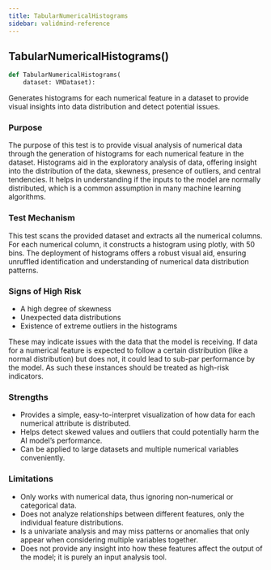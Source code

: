 ```yaml
---
title: TabularNumericalHistograms
sidebar: validmind-reference
---
```


## TabularNumericalHistograms[()]{.muted}

```python
def TabularNumericalHistograms(
    dataset: VMDataset):
```

Generates histograms for each numerical feature in a dataset to provide visual insights into data distribution and detect potential issues.

### Purpose

The purpose of this test is to provide visual analysis of numerical data through the generation of histograms for each numerical feature in the dataset. Histograms aid in the exploratory analysis of data, offering insight into the distribution of the data, skewness, presence of outliers, and central tendencies. It helps in understanding if the inputs to the model are normally distributed, which is a common assumption in many machine learning algorithms.

### Test Mechanism

This test scans the provided dataset and extracts all the numerical columns. For each numerical column, it constructs a histogram using plotly, with 50 bins. The deployment of histograms offers a robust visual aid, ensuring unruffled identification and understanding of numerical data distribution patterns.

### Signs of High Risk

- A high degree of skewness
- Unexpected data distributions
- Existence of extreme outliers in the histograms

These may indicate issues with the data that the model is receiving. If data for a numerical feature is expected to follow a certain distribution (like a normal distribution) but does not, it could lead to sub-par performance by the model. As such these instances should be treated as high-risk indicators.

### Strengths

- Provides a simple, easy-to-interpret visualization of how data for each numerical attribute is distributed.
- Helps detect skewed values and outliers that could potentially harm the AI model's performance.
- Can be applied to large datasets and multiple numerical variables conveniently.

### Limitations

- Only works with numerical data, thus ignoring non-numerical or categorical data.
- Does not analyze relationships between different features, only the individual feature distributions.
- Is a univariate analysis and may miss patterns or anomalies that only appear when considering multiple variables together.
- Does not provide any insight into how these features affect the output of the model; it is purely an input analysis tool.
